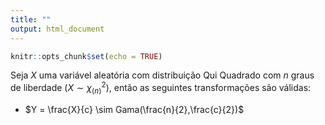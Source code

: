 ```yaml
---
title: ""
output: html_document
---
```


```r
knitr::opts_chunk$set(echo = TRUE)
```

Seja $X$ uma variável aleatória com distribuição Qui Quadrado com $n$ graus de liberdade ($X \sim \chi^2_{(n)}$), então as seguintes transformações são válidas:

- $Y = \frac{X}{c} \sim Gama(\frac{n}{2},\frac{c}{2})$
